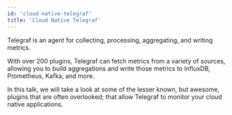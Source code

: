 ```yaml
---
id: 'cloud-native-telegraf'
title: 'Cloud Native Telegraf'
---
```


Telegraf is an agent for collecting, processing, aggregating, and writing metrics.

With over 200 plugins, Telegraf can fetch metrics from a variety of sources, allowing you to build aggregations and write those metrics to InfluxDB, Prometheus, Kafka, and more.

In this talk, we will take a look at some of the lesser known, but awesome, plugins that are often overlooked; that allow Telegraf to monitor your cloud native applications.
